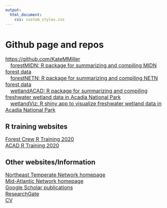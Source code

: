```yaml
---
output: 
  html_document:
    css: custom_styles.css
---
```

<h1>Github page and repos</h1>
<p style="font-size:16px">
<a href="https://github.com/KateMMiller">https://github.com/KateMMiller</a><br>
&emsp;<a href="https://github.com/KateMMiller/forestMIDN">forestMIDN: R package for summarizing and compiling MIDN forest data</a><br>
&emsp;<a href="https://github.com/KateMMiller/forestNETN">forestNETN: R package for summarizing and compiling NETN forest data</a><br>
&emsp;<a href="https://github.com/KateMMiller/wetlandACAD">wetlandACAD: R package for summarizing and compiling freshwater wetland data in Acadia National Park</a><br>
&emsp;<a href="https://github.com/KateMMiller/wetlandViz">wetlandViz: R shiny app to visualize freshwater wetland data in Acadia National Park</a><br></p>

<h2>R training websites</h2>
<p style="font-size:16px">
<a href="https://github.com/KateMMiller/Forest_Crew_R_Training">Forest Crew R Training 2020</a><br>
<a href="https://github.com/KateMMiller/R_Training">ACAD R Training 2020</a><br></p>

<h2>Other websites/Information</h2>
<p style="font-size:16px">
<a href="https://www.nps.gov/im/netn">Northeast Temperate Network homepage</a><br>
<a href="https://www.nps.gov/im/midn">Mid-Atlantic Network homepage</a><br>
<a href="https://scholar.google.com/citations?hl=en&user=RgRcsHoAAAAJ&view_op=list_works&sortby=pubdate">Google Scholar publications</a><br>
<a href="https://www.researchgate.net/profile/Kathryn_Miller8">ResearchGate</a><br>
<a href="./info/Miller_CV_2020.pdf">CV</a><br></p>